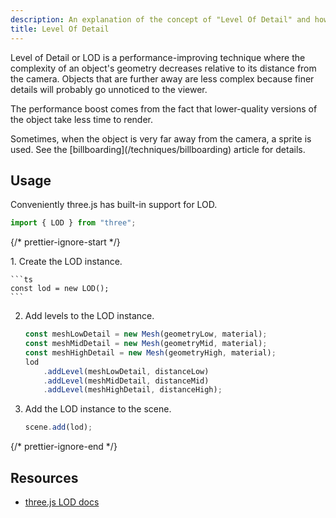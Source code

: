```yaml
---
description: An explanation of the concept of "Level Of Detail" and how it can be achieved in three.js.
title: Level Of Detail
---
```




Level of Detail or LOD is a performance-improving technique where the complexity of an object's geometry decreases relative to its distance from the camera. Objects that are further away are less complex because finer details will probably go unnoticed to the viewer.

<App client:visible />
<Tabs directory="techniques/level-of-detail" />

The performance boost comes from the fact that lower-quality versions of the object take less time to render.

<Aside type="tip">
	Sometimes, when the object is very far away from the camera, a sprite is used.
	See the [billboarding](/techniques/billboarding) article for details.
</Aside>

## Usage

Conveniently three.js has built-in support for LOD.

```ts
import { LOD } from "three";
```

{/* prettier-ignore-start */}

<Steps>
1. Create the LOD instance.

    ```ts
    const lod = new LOD();
    ```

2. Add levels to the LOD instance.

    ```ts
    const meshLowDetail = new Mesh(geometryLow, material);
    const meshMidDetail = new Mesh(geometryMid, material);
    const meshHighDetail = new Mesh(geometryHigh, material);
    lod
    	.addLevel(meshLowDetail, distanceLow)
    	.addLevel(meshMidDetail, distanceMid)
    	.addLevel(meshHighDetail, distanceHigh);
    ```
3. Add the LOD instance to the scene.

    ```ts
    scene.add(lod);
    ```
</Steps>

{/* prettier-ignore-end */}

## Resources

- [three.js LOD docs](https://threejs.org/docs/#api/en/objects/LOD)
